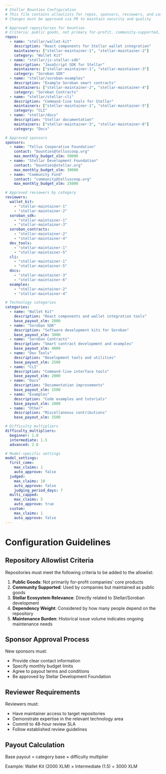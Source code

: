 ```yaml
---
# Stellar Bounties Configuration
# This file contains allowlists for repos, sponsors, reviewers, and categories
# Changes must be approved via PR to maintain security and quality

# Approved repositories for bounties
# Criteria: public goods, not primary for-profit, community-supported, Stellar ecosystem relevance
repos:
  - name: "stellar/wallet-kit"
    description: "React components for Stellar wallet integration"
    maintainers: ["stellar-maintainer-1", "stellar-maintainer-2"]
    category: "Wallet Kit"
  - name: "stellar/js-stellar-sdk"
    description: "JavaScript SDK for Stellar"
    maintainers: ["stellar-maintainer-1", "stellar-maintainer-3"]
    category: "Soroban SDK"
  - name: "stellar/soroban-examples"
    description: "Example Soroban smart contracts"
    maintainers: ["stellar-maintainer-2", "stellar-maintainer-4"]
    category: "Soroban Contracts"
  - name: "stellar/stellar-cli"
    description: "Command-line tools for Stellar"
    maintainers: ["stellar-maintainer-1", "stellar-maintainer-5"]
    category: "CLI"
  - name: "stellar/docs"
    description: "Stellar documentation"
    maintainers: ["stellar-maintainer-3", "stellar-maintainer-6"]
    category: "Docs"

# Approved sponsors
sponsors:
  - name: "Tellus Cooperative Foundation"
    contact: "bounties@telluscoop.org"
    max_monthly_budget_xlm: 50000
  - name: "Stellar Development Foundation"
    contact: "bounties@stellar.org"
    max_monthly_budget_xlm: 30000
  - name: "Community Fund"
    contact: "community@telluscoop.org"
    max_monthly_budget_xlm: 25000

# Approved reviewers by category
reviewers:
  wallet_kit:
    - "stellar-maintainer-1"
    - "stellar-maintainer-2"
  soroban_sdk:
    - "stellar-maintainer-1"
    - "stellar-maintainer-3"
  soroban_contracts:
    - "stellar-maintainer-2"
    - "stellar-maintainer-4"
  dev_tools:
    - "stellar-maintainer-1"
    - "stellar-maintainer-5"
  cli:
    - "stellar-maintainer-1"
    - "stellar-maintainer-5"
  docs:
    - "stellar-maintainer-3"
    - "stellar-maintainer-6"
  examples:
    - "stellar-maintainer-2"
    - "stellar-maintainer-4"

# Technology categories
categories:
  - name: "Wallet Kit"
    description: "React components and wallet integration tools"
    base_payout_xlm: 2000
  - name: "Soroban SDK"
    description: "Software development kits for Soroban"
    base_payout_xlm: 3000
  - name: "Soroban Contracts"
    description: "Smart contract development and examples"
    base_payout_xlm: 4000
  - name: "Dev Tools"
    description: "Development tools and utilities"
    base_payout_xlm: 2500
  - name: "CLI"
    description: "Command-line interface tools"
    base_payout_xlm: 2000
  - name: "Docs"
    description: "Documentation improvements"
    base_payout_xlm: 1500
  - name: "Examples"
    description: "Code examples and tutorials"
    base_payout_xlm: 2000
  - name: "Other"
    description: "Miscellaneous contributions"
    base_payout_xlm: 1500

# Difficulty multipliers
difficulty_multipliers:
  beginner: 1.0
  intermediate: 1.5
  advanced: 2.0

# Model-specific settings
model_settings:
  first_come:
    max_claims: 1
    auto_approve: false
  judged:
    max_claims: 10
    auto_approve: false
    judging_period_days: 7
  multi_capped:
    max_claims: 5
    auto_approve: true
  custom:
    max_claims: 1
    auto_approve: false
---
```


# Configuration Guidelines

## Repository Allowlist Criteria

Repositories must meet the following criteria to be added to the allowlist:

1. **Public Goods**: Not primarily for-profit companies' core products
2. **Community Supported**: Used by companies but maintained as public goods
3. **Stellar Ecosystem Relevance**: Directly related to Stellar/Soroban development
4. **Dependency Weight**: Considered by how many people depend on the repository
5. **Maintenance Burden**: Historical issue volume indicates ongoing maintenance needs

## Sponsor Approval Process

New sponsors must:
- Provide clear contact information
- Specify monthly budget limits
- Agree to payout terms and conditions
- Be approved by Stellar Development Foundation

## Reviewer Requirements

Reviewers must:
- Have maintainer access to target repositories
- Demonstrate expertise in the relevant technology area
- Commit to 48-hour review SLA
- Follow established review guidelines

## Payout Calculation

Base payout = category base × difficulty multiplier

Example: Wallet Kit (2000 XLM) × Intermediate (1.5) = 3000 XLM
